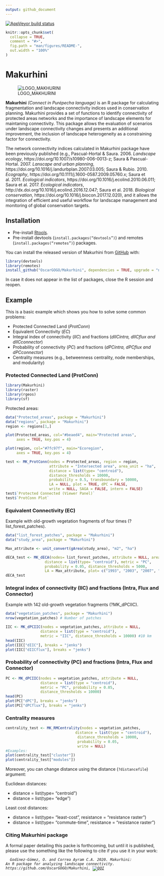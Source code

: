 ```yaml
---
output: github_document
---
```


[![AppVeyor build status](https://ci.appveyor.com/api/projects/status/github/OscarGOGO/Makurhini?branch=master&svg=true)](https://ci.appveyor.com/project/OscarGOGO/Makurhini)

<!-- README.md is generated from README.Rmd. Please edit that file -->

```r
knitr::opts_chunk$set(
  collapse = TRUE,
  comment = "#>",
  fig.path = "man/figures/README-",
  out.width = "100%"
)
```
# Makurhini

![LOGO_MAKHURINI](https://user-images.githubusercontent.com/30152793/79033305-ce8c2280-7b72-11ea-8df7-b8b48409b818.png)


<strong>Makurhini</strong> *(Connect in Purépecha language)* is an R package for calculating fragmentation and landscape connectivity indices used in conservation planning. Makurhini provides a set of functions to identify connectivity of protected areas networks and the importance of landscape elements for maintaning connectivity. This package allows the evaluation of scenarios under landscape connectivity changes and presents an additional improvement, the inclusion of landscape heterogeneity as a constraining factor for connectivity.

The network connectivity indices calculated in Makurhini package have been previously published (e.g., Pascual-Hortal & Saura. 2006. *Landscape ecology*, https://doi.org/10.1007/s10980-006-0013-z; Saura & Pascual-Hortal. 2007. *Lanscape and urban planning*, https://doi.org/10.1016/j.landurbplan.2007.03.005; Saura & Rubio. 2010. *Ecography*, https://doi.org/10.1111/j.1600-0587.2009.05760.x; Saura et al. 2011. *Ecological indicators*, https://doi.org/10.1016/j.ecolind.2010.06.011; Saura et al. 2017. *Ecological indicators*, http://dx.doi.org/10.1016/j.ecolind.2016.12.047; Saura et al. 2018. *Biological conservation*, https://doi.org/10.1016/j.biocon.2017.12.020), and it allows the integration of efficient and useful workflow for landscape management and monitoring of global conservation targets.

## Installation
* Pre-install [Rtools](https://cran.r-project.org/bin/windows/Rtools/).
* Pre-install devtools (<code>install.packages("devtools")</code>) and
remotes (<code>install.packages("remotes")</code>) packages. 

You can install the released version of Makurhini from [GitHub](https://github.com) with:

``` r
library(devtools)
library(remotes)
install_github("OscarGOGO/Makurhini", dependencies = TRUE, upgrade = "never")
```
In case it does not appear in the list of packages, close the R session and reopen.

## Example
This is a basic example which shows you how to solve some common problems:

* Protected Connected Land (<i>ProtConn</i>)
* Equivalent Connectivity (<i>EC</i>)
* Integral index of connectivity (<i>IIC</i>) and fractions (<i>dIICintra, dIICflux and dIICconnector</i>)
* Probability of connectivity (<i>PC</i>) and fractions (<i>dPCintra, dPCflux and dPCconnector</i>)
* Centrality measures (e.g., betweenness centrality, node memberships, and modularity)


### Protected Connected Land (ProtConn)

```r
library(Makurhini)
library(raster)
library(rgeos)
library(sf)
```

Protected areas:

```r
data("Protected_areas", package = "Makurhini")
data("regions", package = "Makurhini")
region <- regions[1,]
```


```r
plot(Protected_areas, col="#beaed4", main="Protected areas",
     axes = TRUE, key.pos = 4)

plot(region, col="#7fc97f", main="Ecoregion",
     axes = TRUE, key.pos = 4)

```


```r
test <- MK_ProtConn(nodes = Protected_areas, region = region,
                    attribute = "Intersected area", area_unit = "ha",
                    distance = list(type= "centroid"),
                    distance_thresholds = 10000,
                    probability = 0.5, transboundary = 50000,
                    LA = NULL, plot = TRUE, dPC = FALSE,
                    write = NULL, SAGA = FALSE, intern = FALSE)
test$`Protected Connected (Viewer Panel)`
test$`ProtConn Plot`
```

###  Equivalent Connectivity (EC) 

Example with old-growth vegetation fragments of four times (?list_forest_patches).

```r
data("list_forest_patches", package = "Makurhini")
data("study_area", package = "Makurhini")

Max_attribute <- unit_convert(gArea(study_area), "m2", "ha")
```

```r
dECA_test <- MK_dECA(nodes= list_forest_patches, attribute = NULL, area_unit = "ha",
                  distance = list(type= "centroid"), metric = "PC",
                  probability = 0.05, distance_thresholds = 5000,
                  LA = Max_attribute, plot= c("1993", "2003", "2007", "2011"))
dECA_test


```

###  Integral index of connectivity (IIC) and fractions (Intra, Flux and Connector)

Example with 142 old-growth vegetation fragments (?MK_dPCIIC).

```r
data("vegetation_patches", package = "Makurhini")
nrow(vegetation_patches) # Number of patches

IIC <- MK_dPCIIC(nodes = vegetation_patches, attribute = NULL,
                distance = list(type = "centroid"),
                metric = "IIC", distance_thresholds = 10000) #10 km
head(IIC)
plot(IIC["dIIC"], breaks = "jenks")
plot(IIC["dIICflux"], breaks = "jenks")
```


###  Probability of connectivity (PC) and fractions (Intra, Flux and Connector)

```r
PC <- MK_dPCIIC(nodes = vegetation_patches, attribute = NULL,
                distance = list(type = "centroid"),
                metric = "PC", probability = 0.05,
                distance_thresholds = 10000)
head(PC)
plot(PC["dPC"], breaks = "jenks")
plot(PC["dPCflux"], breaks = "jenks")
```


###  Centrality measures

```r
centrality_test <- MK_RMCentrality(nodes = vegetation_patches,
                                distance = list(type = "centroid"),
                                 distance_thresholds = 10000,
                                 probability = 0.05,
                                 write = NULL)
#Examples:
plot(centrality_test["cluster"])
plot(centrality_test["modules"])
```


Moreover, you can change distance using the distance (<code>?distancefile</code>) argument:

Euclidean distances:

* distance = list(type= "centroid")
* distance = list(type= "edge")

Least cost distances:

* distance = list(type= "least-cost", resistance = "resistance raster")
* distance = list(type= "commute-time", resistance = "resistance raster")


### Citing Makurhini package
A formal paper detailing this packe is forthcoming, but until it is published, please use the something like the following to cite if you use it in your work:

<code> <i> Godínez-Gómez, O. and Correa Ayram C.A. 2020. Makurhini: An R package for analyzing landscape connectivity. https://github.com/OscarGOGO/Makurhini, [![DOI](https://zenodo.org/badge/DOI/10.5281/zenodo.3749434.svg)](https://doi.org/10.5281/zenodo.3749434)
